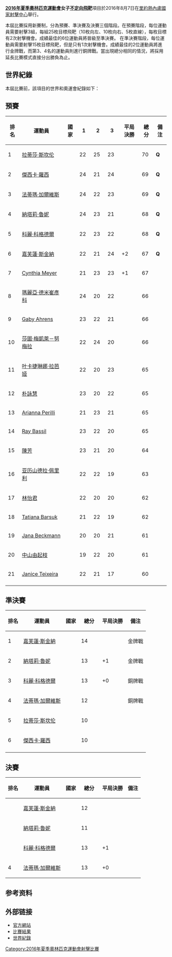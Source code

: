 {{NoteTA
|G1=Sports
|1=zh-hans:格拉纳达;zh-hk:格蘭納達;zh-tw:格拉納達;}}
{{Infobox Olympic event
|event = 女子不定向飛靶
|games = 2016年夏季
|image = [[Image:Shooting_pictogram.svg|100px]]
|caption =
|venue = [[國家射擊中心_(里約熱內盧)|國家射擊中心]]
|date = 8月7日
|competitors = 21
|nations = 17
|gold = [[嘉芙蓮·斯金納|嘉芙蓮·斯金納]]
|goldNOC = AUS
|silver = [[納塔莉·魯妮|納塔莉·魯妮]]
|silverNOC = NZL
|bronze = [[科麗·科格德爾|科麗·科格德爾]]
|bronzeNOC = USA
|win_label = 
|win_value = 
|prev = [[2012年夏季奧林匹克運動會射擊女子不定向飛靶比賽|2012年]]
|next = [[2020年夏季奧林匹克運動會射擊女子不定向飛靶比賽|2020年]]
}}
{{2016年夏季奧林匹克運動會射擊比賽}}

'''[[2016年夏季奧林匹克運動會|2016年夏季奧林匹克運動會]]女子[[2016年夏季奧林匹克運動會射擊比賽|不定向飛靶]]'''項目於2016年8月7日在[[里約熱內盧|里約熱內盧]][[國家射擊中心_(里約熱內盧)|國家射擊中心]]舉行。

本屆比賽採用新賽制，分為預賽、準決賽及決賽三個階段。在預賽階段，每位運動員需要射擊3組，每組25枚目標飛靶（10枚向左、10枚向右、5枚直線），每枚目標有2次射擊機會。成績最佳的6位運動員將晉級至準決賽。
在準決賽階段，每位運動員需要射擊15枚目標飛靶，但是只有1次射擊機會。成績最佳的2位運動員將進行金牌戰，而第3、4名的運動員則進行銅牌戰。當出現總分相同的情況，將採用延長比賽模式直接分出勝負為止。

== 世界紀錄 ==
本屆比賽前，該項目的世界和奧運會紀錄如下：
{{World Olympic Record
| record_type     = 預賽紀錄
| world_athlete   = {{flagathlete|[[傑西卡·羅西|傑西卡·羅西]]|ITA}}<br>{{flagathlete|[[科麗·科格德爾|科麗·科格德爾]]|USA}}
| world_mark      = 75
| world_place     = [[英國|英國]][[倫敦|倫敦]]<br>[[西班牙|西班牙]][[格拉纳达|格拉纳达]]
| world_date      = 2012年8月4日<br>2013年7月5日
| olympic_athlete = {{flagathlete|[[傑西卡·羅西|傑西卡·羅西]]|ITA}} 
| olympic_mark    = 75
| olympic_place   = [[英國|英國]][[倫敦|倫敦]]
| olympic_date    = 2012年8月4日
}}

== 預賽 ==
{| class="wikitable sortable" style="text-align:center"
|-
!排名
!運動員
!國家
!class="unsortable" style="width: 28px"|1 
!class="unsortable" style="width: 28px"|2
!class="unsortable" style="width: 28px"|3
!class="unsortable" |平局決勝
!總分
!class="unsortable"|備注
|-bgcolor=ccffcc
| 1
|align="left"| [[拉蒂莎·斯坎伦|拉蒂莎·斯坎伦]]
|align="left"| {{flagIOC|AUS|2016年夏季}}
| 22 || 25 || 23 |||| 70 || '''Q'''
|-bgcolor=ccffcc
| 2
|align="left"| [[傑西卡·羅西|傑西卡·羅西]]
|align="left"| {{flagIOC|ITA|2016年夏季}}
| 24 || 21 || 24 |||| 69 || '''Q'''
|-bgcolor=ccffcc
| 3
|align="left"| [[法蒂瑪·加爾維斯|法蒂瑪·加爾維斯]]
|align="left"| {{flagIOC|ESP|2016年夏季}}
| 24 || 22 || 23 |||| 69 || '''Q'''
|- bgcolor=ccffcc
| 4
|align="left"| [[納塔莉·魯妮|納塔莉·魯妮]]
|align="left"| {{flagIOC|NZL|2016年夏季}}
| 24 || 23 || 21 |||| 68 || '''Q'''
|-bgcolor=ccffcc
| 5
|align="left"| [[科麗·科格德爾|科麗·科格德爾]]
|align="left"| {{flagIOC|USA|2016年夏季}}
| 22 || 23 || 22 |||| 68 || '''Q'''
|-bgcolor=ccffcc
| 6
|align="left"| [[嘉芙蓮·斯金納|嘉芙蓮·斯金納]]
|align="left"| {{flagIOC|AUS|2016年夏季}}
| 22 || 21 || 24 ||+2|| 67 ||  '''Q'''
|-
| 7
|align="left"| [[Cynthia_Meyer|Cynthia Meyer]]
|align="left"| {{flagIOC|CAN|2016年夏季}}
| 21 || 23 || 23 ||+1|| 67 || 
|-
| 8
|align="left"| [[瑪麗亞·德米崔彥科|瑪麗亞·德米崔彥科]]
|align="left"| {{flagIOC|KAZ|2016年夏季}}
| 24 || 20 || 22 |||| 66 || 
|-
| 9
|align="left"| [[Gaby_Ahrens|Gaby Ahrens]]
|align="left"| {{flagIOC|NAM|2016年夏季}}
| 23 || 22 || 21 |||| 66 ||   
|-
| 10
|align="left"| [[莎圖·梅凱萊－努梅拉|莎圖·梅凱萊－努梅拉]]
|align="left"| {{flagIOC|FIN|2016年夏季}}
| 22 || 24 || 20 |||| 66 ||
|-
| 11
|align="left"| [[叶卡捷琳娜·拉芭娅|叶卡捷琳娜·拉芭娅]]
|align="left"| {{flagIOC|RUS|2016年夏季}}
| 22 || 20 || 23 |||| 65 || 
|-
| 12
|align="left"| [[朴詠慧|朴詠慧]]
|align="left"| {{flagIOC|PRK|2016年夏季}}
| 23 || 20 || 22 |||| 65 ||  
|-
| 13
|align="left"| [[Arianna_Perilli|Arianna Perilli]]
|align="left"| {{flagIOC|SMR|2016年夏季}}
| 21 || 23 || 21 |||| 65 || 
|-
| 14
|align="left"| [[Ray_Bassil|Ray Bassil]]
|align="left"| {{flagIOC|LIB|2016年夏季}}
| 23 || 22 || 20 |||| 65 || 
|-
| 15
|align="left"| [[陈芳_(射击运动员)|陳芳]]
|align="left"| {{flagIOC|CHN|2016年夏季}}
| 23 || 21 || 20 |||| 64 || 
|-
| 16
|align="left"| [[亚历山德拉·佩里利|亚历山德拉·佩里利]]
|align="left"| {{flagIOC|SMR|2016年夏季}}
| 22 || 22 || 19 |||| 63 || 
|- 
| 17
|align="left"| [[林怡君|林怡君]]
|align="left"| {{flagIOC|TPE|2016年夏季}}
| 22 || 20 || 20 |||| 62 || 
|-
| 18
|align="left"| [[Tatiana_Barsuk|Tatiana Barsuk]]
|align="left"| {{flagIOC|RUS|2016年夏季}}
| 21 || 22 || 19 |||| 62 || 
|-
| 19
|align="left"| [[Jana_Beckmann|Jana Beckmann]]
|align="left"| {{flagIOC|GER|2016年夏季}}
| 20 || 20 || 21 |||| 61 || 
|- 
| 20
|align="left"| [[中山由起枝|中山由起枝]]
|align="left"| {{flagIOC|JPN|2016年夏季}}
| 19 || 22 || 20 |||| 61 || 
|-
| 21
|align="left"| [[Janice_Teixeira|Janice Teixeira]]
|align="left"| {{flagIOC|BRA|2016年夏季}}
| 22 || 21 || 17 |||| 60 || 
|-
|}

== 準決賽 ==
{| class="wikitable sortable" style="text-align:center"
|-
!排名
!運動員
!國家
!class="unsortable" style="width: 50px"|總分
!平局決勝
!class="unsortable"|備注
|-bgcolor=#ccffcc
|1
|align="left"|[[嘉芙蓮·斯金納|嘉芙蓮·斯金納]]
|align="left"| {{flagIOC|AUS|2016年夏季}}
| 14 ||  || 金牌戰
|-bgcolor=#ccffcc
| 2
|align="left"|[[納塔莉·魯妮|納塔莉·魯妮]]
|align="left"| {{flagIOC|NZL|2016年夏季}}
| 13 || +1 || 金牌戰
|-bgcolor=#ccccff
|3
|align="left"|[[科麗·科格德爾|科麗·科格德爾]]
|align="left"| {{flagIOC|USA|2016年夏季}}
| 13 || +0 || 銅牌戰
|-bgcolor=#ccccff
| 4
|align="left"|[[法蒂瑪·加爾維斯|法蒂瑪·加爾維斯]]
|align="left"| {{flagIOC|ESP|2016年夏季}}
| 12 || || 銅牌戰
|-
|5
|align="left"|[[拉蒂莎·斯坎伦|拉蒂莎·斯坎伦]]
|align="left"| {{flagIOC|AUS|2016年夏季}}
| 10 || ||
|-
| 6
|align="left"|[[傑西卡·羅西|傑西卡·羅西]]
|align="left"| {{flagIOC|ITA|2016年夏季}}
| 10 || || 
|-bgcolor=#ccffcc
|}

== 決賽 ==
{| class="wikitable sortable" style="text-align:center"
|-
!排名
!運動員
!國家
!class="unsortable" style="width: 50px"|總分
!平局決勝
!class="unsortable"|備注
|-
|align="center"|{{gold01}}
|align="left"| [[嘉芙蓮·斯金納|嘉芙蓮·斯金納]]
|align="left"| {{flagIOC|AUS|2016年夏季}}
|12|| || 
|-
|align="center"|{{silver02}}
|align="left"| [[納塔莉·魯妮|納塔莉·魯妮]]
|align="left"| {{flagIOC|NZL|2016年夏季}}
|11|| || 
|- style="border-style: solid; border-width: 3px 0px 0px 0px;"
|align="center"|{{bronze03}}
|align="left"| [[科麗·科格德爾|科麗·科格德爾]]
|align="left"| {{flagIOC|USA|2016年夏季}}
|13||+1|| 
|-
| 4
|align="left"|[[法蒂瑪·加爾維斯|法蒂瑪·加爾維斯]]
|align="left"| {{flagIOC|ESP|2016年夏季}}
|13||+0|| 
|}

== 参考资料 ==
{{Reflist}}

== 外部链接 ==
* [https://web.archive.org/web/20160826101607/https://www.rio2016.com/en/shooting-standings-sh-trap-women 官方網站]{{pt}}{{en}}{{es}}{{fr}}
* [https://smsprio2016-a.akamaihd.net/_odf-documents/S/H/SHW401000_EventSummary_2016_08_07.pdf 比賽結果]{{dead link|date=2017年11月 |bot=InternetArchiveBot |fix-attempted=yes }}{{en}}
* [http://www.issf-sports.org/competitions/records/world_records/world_records_women.ashx 世界紀錄]{{Wayback|url=http://www.issf-sports.org/competitions/records/world_records/world_records_women.ashx |date=20160806075521 }}{{en}}

{{DEFAULTSORT:Shooting at the 2016 Summer Olympics – Women's trap}}
[[Category:2016年夏季奧林匹克運動會射擊比賽|Category:2016年夏季奧林匹克運動會射擊比賽]]